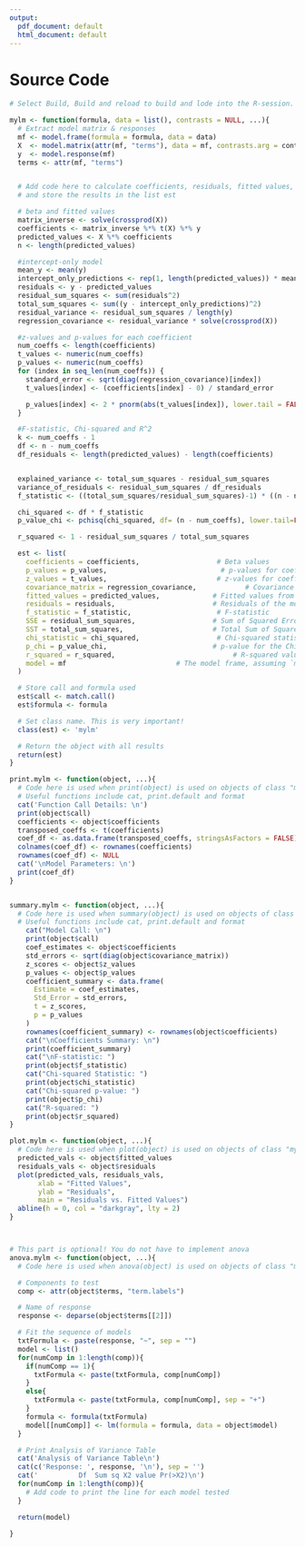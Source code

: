 ---
output:
  pdf_document: default
  html_document: default
---
# Source Code

``` {r, eval=FALSE}

# Select Build, Build and reload to build and lode into the R-session.

mylm <- function(formula, data = list(), contrasts = NULL, ...){
  # Extract model matrix & responses
  mf <- model.frame(formula = formula, data = data)
  X  <- model.matrix(attr(mf, "terms"), data = mf, contrasts.arg = contrasts)
  y  <- model.response(mf)
  terms <- attr(mf, "terms")


  # Add code here to calculate coefficients, residuals, fitted values, etc...
  # and store the results in the list est

  # beta and fitted values
  matrix_inverse <- solve(crossprod(X))
  coefficients <- matrix_inverse %*% t(X) %*% y
  predicted_values <- X %*% coefficients
  n <- length(predicted_values)

  #intercept-only model
  mean_y <- mean(y)
  intercept_only_predictions <- rep(1, length(predicted_values)) * mean_y
  residuals <- y - predicted_values
  residual_sum_squares <- sum(residuals^2)
  total_sum_squares <- sum((y - intercept_only_predictions)^2)
  residual_variance <- residual_sum_squares / length(y)
  regression_covariance <- residual_variance * solve(crossprod(X))

  #z-values and p-values for each coefficient
  num_coeffs <- length(coefficients)
  t_values <- numeric(num_coeffs)
  p_values <- numeric(num_coeffs)
  for (index in seq_len(num_coeffs)) {
    standard_error <- sqrt(diag(regression_covariance)[index])
    t_values[index] <- (coefficients[index] - 0) / standard_error

    p_values[index] <- 2 * pnorm(abs(t_values[index]), lower.tail = FALSE)
  }

  #F-statistic, Chi-squared and R^2
  k <- num_coeffs - 1
  df <- n - num_coeffs
  df_residuals <- length(predicted_values) - length(coefficients)


  explained_variance <- total_sum_squares - residual_sum_squares
  variance_of_residuals <- residual_sum_squares / df_residuals
  f_statistic <- ((total_sum_squares/residual_sum_squares)-1) * ((n - num_coeffs)/k)

  chi_squared <- df * f_statistic
  p_value_chi <- pchisq(chi_squared, df= (n - num_coeffs), lower.tail=FALSE)

  r_squared <- 1 - residual_sum_squares / total_sum_squares

  est <- list(
    coefficients = coefficients,                   # Beta values
    p_values = p_values,                            # p-values for coefficients
    z_values = t_values,                           # z-values for coefficients
    covariance_matrix = regression_covariance,            # Covariance matrix of regression coefficients
    fitted_values = predicted_values,             # Fitted values from the model
    residuals = residuals,                        # Residuals of the model
    f_statistic = f_statistic,                     # F-statistic
    SSE = residual_sum_squares,                   # Sum of Squared Errors
    SST = total_sum_squares,                      # Total Sum of Squares
    chi_statistic = chi_squared,                   # Chi-squared statistic
    p_chi = p_value_chi,                          # p-value for the Chi-squared statistic
    r_squared = r_squared,                             # R-squared value
    model = mf                           # The model frame, assuming `mf` refers to the model frame
  )

  # Store call and formula used
  est$call <- match.call()
  est$formula <- formula

  # Set class name. This is very important!
  class(est) <- 'mylm'

  # Return the object with all results
  return(est)
}

print.mylm <- function(object, ...){
  # Code here is used when print(object) is used on objects of class "mylm"
  # Useful functions include cat, print.default and format
  cat('Function Call Details: \n')
  print(object$call)
  coefficients <- object$coefficients
  transposed_coeffs <- t(coefficients)
  coef_df <- as.data.frame(transposed_coeffs, stringsAsFactors = FALSE)
  colnames(coef_df) <- rownames(coefficients)
  rownames(coef_df) <- NULL
  cat('\nModel Parameters: \n')
  print(coef_df)
}


summary.mylm <- function(object, ...){
  # Code here is used when summary(object) is used on objects of class "mylm"
  # Useful functions include cat, print.default and format
    cat("Model Call: \n")
    print(object$call)
    coef_estimates <- object$coefficients
    std_errors <- sqrt(diag(object$covariance_matrix))
    z_scores <- object$z_values
    p_values <- object$p_values
    coefficient_summary <- data.frame(
      Estimate = coef_estimates,
      Std_Error = std_errors,
      t = z_scores,
      p = p_values
    )
    rownames(coefficient_summary) <- rownames(object$coefficients)
    cat("\nCoefficients Summary: \n")
    print(coefficient_summary)
    cat("\nF-statistic: ")
    print(object$f_statistic)
    cat("Chi-squared Statistic: ")
    print(object$chi_statistic)
    cat("Chi-squared p-value: ")
    print(object$p_chi)
    cat("R-squared: ")
    print(object$r_squared)
}

plot.mylm <- function(object, ...){
  # Code here is used when plot(object) is used on objects of class "mylm"
  predicted_vals <- object$fitted_values
  residuals_vals <- object$residuals
  plot(predicted_vals, residuals_vals,
       xlab = "Fitted Values",
       ylab = "Residuals",
       main = "Residuals vs. Fitted Values")
  abline(h = 0, col = "darkgray", lty = 2)
}



# This part is optional! You do not have to implement anova
anova.mylm <- function(object, ...){
  # Code here is used when anova(object) is used on objects of class "mylm"

  # Components to test
  comp <- attr(object$terms, "term.labels")

  # Name of response
  response <- deparse(object$terms[[2]])

  # Fit the sequence of models
  txtFormula <- paste(response, "~", sep = "")
  model <- list()
  for(numComp in 1:length(comp)){
    if(numComp == 1){
      txtFormula <- paste(txtFormula, comp[numComp])
    }
    else{
      txtFormula <- paste(txtFormula, comp[numComp], sep = "+")
    }
    formula <- formula(txtFormula)
    model[[numComp]] <- lm(formula = formula, data = object$model)
  }

  # Print Analysis of Variance Table
  cat('Analysis of Variance Table\n')
  cat(c('Response: ', response, '\n'), sep = '')
  cat('          Df  Sum sq X2 value Pr(>X2)\n')
  for(numComp in 1:length(comp)){
    # Add code to print the line for each model tested
  }

  return(model)

}
```
